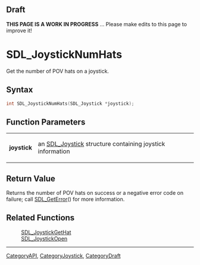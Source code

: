 
== Draft ==

'''THIS PAGE IS A WORK IN PROGRESS''' ... Please make edits to this page to improve it!
= SDL_JoystickNumHats =

Get the number of POV hats on a joystick.

== Syntax ==

<syntaxhighlight lang='c'>
int SDL_JoystickNumHats(SDL_Joystick *joystick);
</syntaxhighlight>

== Function Parameters ==

{|
|'''joystick'''
|an [[SDL_Joystick]] structure containing joystick information
|}

== Return Value ==

Returns the number of POV hats on success or a negative error code on
failure; call [[SDL_GetError]]() for more information.



== Related Functions ==

:[[SDL_JoystickGetHat]]
:[[SDL_JoystickOpen]]

----
[[CategoryAPI]], [[CategoryJoystick]], [[CategoryDraft]]


